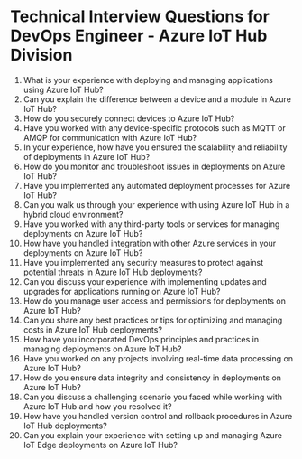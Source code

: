 
# Technical Interview Questions for DevOps Engineer - Azure IoT Hub Division

1. What is your experience with deploying and managing applications using Azure IoT Hub? 
2. Can you explain the difference between a device and a module in Azure IoT Hub? 
3. How do you securely connect devices to Azure IoT Hub? 
4. Have you worked with any device-specific protocols such as MQTT or AMQP for communication with Azure IoT Hub? 
5. In your experience, how have you ensured the scalability and reliability of deployments in Azure IoT Hub? 
6. How do you monitor and troubleshoot issues in deployments on Azure IoT Hub? 
7. Have you implemented any automated deployment processes for Azure IoT Hub? 
8. Can you walk us through your experience with using Azure IoT Hub in a hybrid cloud environment? 
9. Have you worked with any third-party tools or services for managing deployments on Azure IoT Hub? 
10. How have you handled integration with other Azure services in your deployments on Azure IoT Hub? 
11. Have you implemented any security measures to protect against potential threats in Azure IoT Hub deployments? 
12. Can you discuss your experience with implementing updates and upgrades for applications running on Azure IoT Hub? 
13. How do you manage user access and permissions for deployments on Azure IoT Hub? 
14. Can you share any best practices or tips for optimizing and managing costs in Azure IoT Hub deployments? 
15. How have you incorporated DevOps principles and practices in managing deployments on Azure IoT Hub? 
16. Have you worked on any projects involving real-time data processing on Azure IoT Hub? 
17. How do you ensure data integrity and consistency in deployments on Azure IoT Hub? 
18. Can you discuss a challenging scenario you faced while working with Azure IoT Hub and how you resolved it? 
19. How have you handled version control and rollback procedures in Azure IoT Hub deployments? 
20. Can you explain your experience with setting up and managing Azure IoT Edge deployments on Azure IoT Hub?